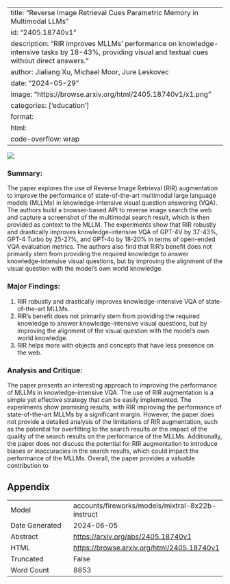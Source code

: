 
---
title: "Reverse Image Retrieval Cues Parametric Memory in Multimodal LLMs"
id: "2405.18740v1"
description: "RIR improves MLLMs' performance on knowledge-intensive tasks by 18-43%, providing visual and textual cues without direct answers."
author: Jialiang Xu, Michael Moor, Jure Leskovec
date: "2024-05-29"
image: "https://browse.arxiv.org/html/2405.18740v1/x1.png"
categories: ['education']
format:
  html:
    code-overflow: wrap
---

![](https://browse.arxiv.org/html/2405.18740v1/x1.png)

### Summary:

The paper explores the use of Reverse Image Retrieval (RIR) augmentation to improve the performance of state-of-the-art multimodal large language models (MLLMs) in knowledge-intensive visual question answering (VQA). The authors build a browser-based API to reverse image search the web and capture a screenshot of the multimodal search result, which is then provided as context to the MLLM. The experiments show that RIR robustly and drastically improves knowledge-intensive VQA of GPT-4V by 37-43%, GPT-4 Turbo by 25-27%, and GPT-4o by 18-20% in terms of open-ended VQA evaluation metrics. The authors also find that RIR's benefit does not primarily stem from providing the required knowledge to answer knowledge-intensive visual questions, but by improving the alignment of the visual question with the model's own world knowledge.

### Major Findings:

1. RIR robustly and drastically improves knowledge-intensive VQA of state-of-the-art MLLMs.
2. RIR's benefit does not primarily stem from providing the required knowledge to answer knowledge-intensive visual questions, but by improving the alignment of the visual question with the model's own world knowledge.
3. RIR helps more with objects and concepts that have less presence on the web.

### Analysis and Critique:

The paper presents an interesting approach to improving the performance of MLLMs in knowledge-intensive VQA. The use of RIR augmentation is a simple yet effective strategy that can be easily implemented. The experiments show promising results, with RIR improving the performance of state-of-the-art MLLMs by a significant margin. However, the paper does not provide a detailed analysis of the limitations of RIR augmentation, such as the potential for overfitting to the search results or the impact of the quality of the search results on the performance of the MLLMs. Additionally, the paper does not discuss the potential for RIR augmentation to introduce biases or inaccuracies in the search results, which could impact the performance of the MLLMs. Overall, the paper provides a valuable contribution to

## Appendix

|          |          |
|----------|----------|
| Model     | accounts/fireworks/models/mixtral-8x22b-instruct       |
| Date Generated     | 2024-06-05       |
| Abstract | [https://arxiv.org/abs/2405.18740v1](https://arxiv.org/abs/2405.18740v1)        |
| HTML     | [https://browse.arxiv.org/html/2405.18740v1](https://browse.arxiv.org/html/2405.18740v1)       |
| Truncated       | False       |
| Word Count       | 8853       |
